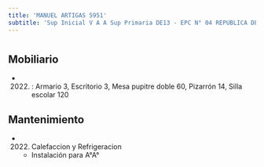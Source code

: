 ```yaml
---
title: 'MANUEL ARTIGAS 5951'
subtitle: 'Sup Inicial V A A Sup Primaria DE13 - EPC N° 04 REPUBLICA DEL BRASIL - JIN B (EPCJC 04/13°) [S]'
---
```


#


## Mobiliario

*  (2022) : Armario 3, Escritorio 3, Mesa pupitre doble 60, Pizarrón 14, Silla escolar 120 





## Mantenimiento

*  (2022) Calefaccion y Refrigeracion 
    + Instalación para A°A°




